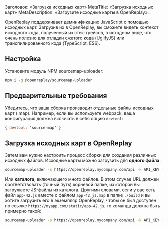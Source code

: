 Заголовок: «Загрузка исходных карт»
MetaTitle: «Загрузка исходных карт»
MetaDescription: «Загрузите исходные карты в OpenReplay».

OpenReplay поддерживает деминификацию JavaScript с помощью исходных карт. Загрузив их в OpenReplay, вы сможете видеть контекст исходного кода, полученный из стек-трейсов, в исходном виде, что очень полезно для отладки сжатого кода (UglifyJS) или транспилированного кода (TypeScript, ES6).

## Настройка

Установите модуль NPM sourcemap-uploader:


```bash
npm i -g @openreplay/sourcemap-uploader
```


## Предварительные требования

Убедитесь, что ваша сборка производит отдельные файлы исходных карт (.map). Например, если вы используете webpack, ваша конфигурация должна включать в себя опцию `devtool`:


```js
{ devtool: ‘source-map’ }
```


## Загрузка исходных карт в OpenReplay

Затем вам нужно настроить процесс сборки для создания различных исходных файлов. Исходные карты можно загрузить для **одного файла**:


```bash
sourcemap-uploader -s https://openreplay.mycompany.com/api -k API_KEY -p PROJECT_KEY file -m ./dist/index.js.map -u https://myapp.com/index.js
```


Или **каталога**, включающего много файлов. В этом случае URL должен соответствовать (точный путь) корневой папке, из которой вы загружаете JS-файлы из каталога. Другими словами, если у вас есть файл `app-42.js` вместе с файлом `app-42.js.map` в папке `./build` и вы хотите загрузить его в экземпляр OpenReplay, чтобы он был доступен по ссылке `https://myapp.com/static/app-42.js`, то команда должна быть примерно такой:


```bash
sourcemap-uploader -s https://openreplay.mycompany.com/api -k API_KEY -p PROJECT_KEY dir -m ./build -u https://myapp.com/static
```

